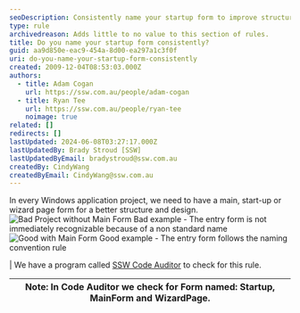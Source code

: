 ```yaml
---
seoDescription: Consistently name your startup form to improve structure and design in Windows applications.
type: rule
archivedreason: Adds little to no value to this section of rules.
title: Do you name your startup form consistently?
guid: aa9d850e-eac9-454a-8d00-ea297a1c3f0f
uri: do-you-name-your-startup-form-consistently
created: 2009-12-04T08:53:03.000Z
authors:
  - title: Adam Cogan
    url: https://ssw.com.au/people/adam-cogan
  - title: Ryan Tee
    url: https://ssw.com.au/people/ryan-tee
    noimage: true
related: []
redirects: []
lastUpdated: 2024-06-08T03:27:17.000Z
lastUpdatedBy: Brady Stroud [SSW]
lastUpdatedByEmail: bradystroud@ssw.com.au
createdBy: CindyWang
createdByEmail: CindyWang@ssw.com.au
---
```


In every Windows application project, we need to have a main, start-up or wizard page form for a better structure and design.
![Bad Project without Main Form](BadMainForm.gif) Bad example - The entry form is not immediately recognizable because of a non standard name ![Good with Main Form](GoodMainForm.gif) Good example - The entry form follows the naming convention rule

| We have a program called [SSW Code Auditor](http://www.ssw.com.au/ssw/CodeAuditor/Default.aspx#VBMainForm) to check for this rule.

| Note: In Code Auditor we check for Form named: Startup, MainForm and WizardPage. |
| -------------------------------------------------------------------------------- |
